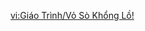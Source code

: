 {{Tutorial
|title    = A Huge Shell!
|subtitle = Gameplay Tutorial
|type     = Adventure
|icon     = Icon Tutorial Combat.png
|about    = Huge Shell
|text1    = After being {{color|help|struck}}, it may open in a stress reaction. Perhaps there's something amazing inside!
|image1   = Tutorial A Huge Shell!.png
|sort     = 6298
}}

[[vi:Giáo Trình/Vỏ Sò Khổng Lồ!]]
